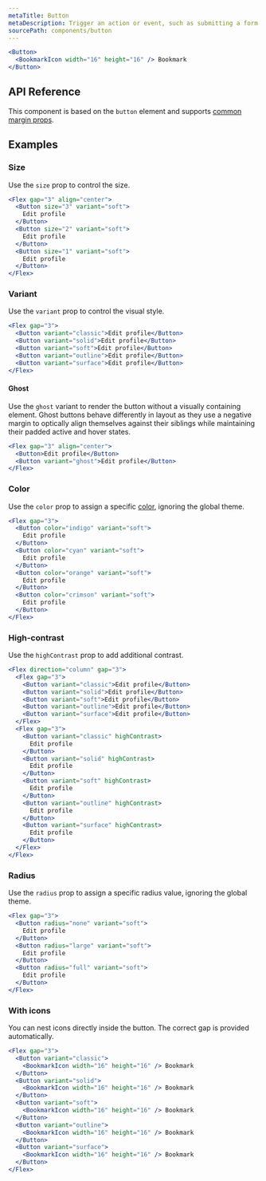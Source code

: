 ```yaml
---
metaTitle: Button
metaDescription: Trigger an action or event, such as submitting a form or displaying a dialog.
sourcePath: components/button
---
```


```jsx live=true
<Button>
  <BookmarkIcon width="16" height="16" /> Bookmark
</Button>
```

## API Reference

This component is based on the `button` element and supports [common margin props](/themes/docs/theme/layout#margin-props).

<ThemesPropsTable name="button" />

## Examples

### Size

Use the `size` prop to control the size.

```jsx live=true
<Flex gap="3" align="center">
  <Button size="3" variant="soft">
    Edit profile
  </Button>
  <Button size="2" variant="soft">
    Edit profile
  </Button>
  <Button size="1" variant="soft">
    Edit profile
  </Button>
</Flex>
```

### Variant

Use the `variant` prop to control the visual style.

```jsx live=true scroll=true
<Flex gap="3">
  <Button variant="classic">Edit profile</Button>
  <Button variant="solid">Edit profile</Button>
  <Button variant="soft">Edit profile</Button>
  <Button variant="outline">Edit profile</Button>
  <Button variant="surface">Edit profile</Button>
</Flex>
```

#### Ghost

Use the `ghost` variant to render the button without a visually containing element. Ghost buttons behave differently in layout as they use a negative margin to optically align themselves against their siblings while maintaining their padded active and hover states.

```jsx live=true line=3
<Flex gap="3" align="center">
  <Button>Edit profile</Button>
  <Button variant="ghost">Edit profile</Button>
</Flex>
```

### Color

Use the `color` prop to assign a specific [color](/themes/docs/theme/color), ignoring the global theme.

```jsx live=true scroll=true
<Flex gap="3">
  <Button color="indigo" variant="soft">
    Edit profile
  </Button>
  <Button color="cyan" variant="soft">
    Edit profile
  </Button>
  <Button color="orange" variant="soft">
    Edit profile
  </Button>
  <Button color="crimson" variant="soft">
    Edit profile
  </Button>
</Flex>
```

### High-contrast

Use the `highContrast` prop to add additional contrast.

```jsx live=true scroll=true
<Flex direction="column" gap="3">
  <Flex gap="3">
    <Button variant="classic">Edit profile</Button>
    <Button variant="solid">Edit profile</Button>
    <Button variant="soft">Edit profile</Button>
    <Button variant="outline">Edit profile</Button>
    <Button variant="surface">Edit profile</Button>
  </Flex>
  <Flex gap="3">
    <Button variant="classic" highContrast>
      Edit profile
    </Button>
    <Button variant="solid" highContrast>
      Edit profile
    </Button>
    <Button variant="soft" highContrast>
      Edit profile
    </Button>
    <Button variant="outline" highContrast>
      Edit profile
    </Button>
    <Button variant="surface" highContrast>
      Edit profile
    </Button>
  </Flex>
</Flex>
```

### Radius

Use the `radius` prop to assign a specific radius value, ignoring the global theme.

```jsx live=true scroll=true
<Flex gap="3">
  <Button radius="none" variant="soft">
    Edit profile
  </Button>
  <Button radius="large" variant="soft">
    Edit profile
  </Button>
  <Button radius="full" variant="soft">
    Edit profile
  </Button>
</Flex>
```

### With icons

You can nest icons directly inside the button. The correct gap is provided automatically.

```jsx live=true scroll=true
<Flex gap="3">
  <Button variant="classic">
    <BookmarkIcon width="16" height="16" /> Bookmark
  </Button>
  <Button variant="solid">
    <BookmarkIcon width="16" height="16" /> Bookmark
  </Button>
  <Button variant="soft">
    <BookmarkIcon width="16" height="16" /> Bookmark
  </Button>
  <Button variant="outline">
    <BookmarkIcon width="16" height="16" /> Bookmark
  </Button>
  <Button variant="surface">
    <BookmarkIcon width="16" height="16" /> Bookmark
  </Button>
</Flex>
```
